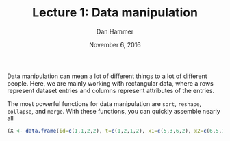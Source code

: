 % Lecture 1: Data manipulation
% Dan Hammer
% November 6, 2016

Data manipulation can mean a lot of different things to a lot of different people.  Here, we are mainly working with rectangular data, where a rows represent dataset entries and columns represent attributes of the entries.  

The most powerful functions for data manipulation are `sort`, `reshape`, `collapse`, and `merge`.  With these functions, you can quickly assemble nearly all 

```r
(X <- data.frame(id=c(1,1,2,2), t=c(1,2,1,2), x1=c(5,3,6,2), x2=c(6,5,1,4)))
```